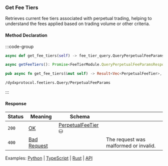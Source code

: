### Get Fee Tiers

Retrieves current fee tiers associated with perpetual trading, helping to understand the fees applied based on trading volume or other criteria.

#### Method Declaration

:::code-group

```python [Python]
async def get_fee_tiers(self) -> fee_tier_query.QueryPerpetualFeeParamsResponse
```

```typescript [TypeScript]
async getFeeTiers(): Promise<FeeTierModule.QueryPerpetualFeeParamsResponse>
```

```rust [Rust]
pub async fn get_fee_tiers(&mut self) -> Result<Vec<PerpetualFeeTier>, Error>
```

```url [API]
/dydxprotocol.feetiers.Query/PerpetualFeeParams
```

:::

#### Response

| Status | Meaning       | Schema               |                                       |
| ------ | ------------- | -------------------- | ------------------------------------- |
| `200`  | [OK]          | [PerpetualFeeTier] ⛁ |                                       |
| `400`  | [Bad Request] |                      | The request was malformed or invalid. |

Examples: [Python] | [TypeScript] | [Rust] | [API]

[Python]: https://github.com/dydxprotocol/v4-clients/blob/3e8c7e1b960291b7ef273962d374d9934a5c4d33/v4-client-py-v2/examples/validator_get_example.py#L168
[TypeScript]: https://github.com/dydxprotocol/v4-clients/blob/3e8c7e1b960291b7ef273962d374d9934a5c4d33/v4-client-js/examples/validator_get_example.ts#L65
[Rust]: https://github.com/dydxprotocol/v4-clients/blob/3e8c7e1b960291b7ef273962d374d9934a5c4d33/v4-client-rs/client/examples/validator_get.rs#L110
[API]: https://test-dydx-rest.kingnodes.com/dydxprotocol/v4/feetiers/perpetual_fee_params
[OK]: /types/ok
[PerpetualFeeTier]: /types/perpetual_fee_tier
[Bad Request]: /types/bad-request
